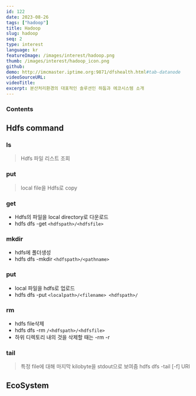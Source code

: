 ```yaml
---
id: 122
date: 2023-08-26
tags: ["hadoop"]
title: Hadoop
slug: hadoop
seq: 2
type: interest
language: kr
featureImage: /images/interest/hadoop.png
thumb: /images/interest/hadoop_icon.png
github:
demo: http://imcmaster.iptime.org:9871/dfshealth.html#tab-datanode
videoSourceURL:
videoTitle:
excerpt: 분산처리환경의 대표적인 솔루션인 하둡과 에코시스템 소개
---
```


### Contents

## Hdfs command

### ls

> Hdfs 파일 리스트 조회

<SearchLabel script="hdfs dfs -ls /" port="7878" />

### put

> local file을 Hdfs로 copy

<SearchLabel
  script="hdfs dfs -put  /data/samplePig.txt ~/imsidata/samplePig.txt;ls -la ~/imsidata"
  port="7878"
/>

### get

- Hdfs의 파일을 local directory로 다운로드
- hdfs dfs -get `<hdfspath>/<hdfsfile>`

<SearchLabel
  script="hdfs dfs -get /data/samplePig.txt ~/imsidata/samplePig.txt;ls -la ~/imsidata"
  port="7878"
/>

### mkdir

- hdfs에 폴더생성
- hdfs dfs -mkdir `<hdfspath>/<pathname>`

<SearchLabel
  script="hdfs dfs -mkdir /data/imsi/newfolder;hdfs dfs -ls /data/imsi;hdfs dfs -rmdir /data/imsi/newfolder"
  port="7878"
/>

### put

- local 파일을 hdfs로 업로드
- hdfs dfs -put `<localpath>/<filename> <hdfspath>/`

<SearchLabel
  script="echo test>>~/imsidata/testing.txt;hdfs dfs -put ~/imsidata/testing.txt /data/imsi/;hdfs dfs -ls /data/imsi"
  port="7878"
/>

### rm

- hdfs file삭제
- hdfs dfs -rm `/<hdfspath>/<hdfsfile>`
- 하위 디렉토리 내의 것을 삭제할 때는 -rm -r

<SearchLabel
  script="hdfs dfs -rm /data/imsi/testing.txt;hdfs dfs -ls /data/imsi"
  port="7878"
/>

### tail

> 특정 file에 대해 마지막 kilobyte을 stdout으로 보여줌
> hdfs dfs -tail [-f] URI

<SearchLabel script="hdfs dfs -tail /data/samplePig.txt" port="7878" />

## EcoSystem
